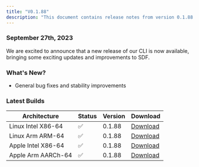 ```yaml
---
title: "V0.1.88"
description: "This document contains release notes from version 0.1.88 of SDF."
---
```

### September 27th, 2023

We are excited to announce that a new release of our CLI is now available, bringing some exciting updates and improvements to SDF.

### What's New?
- General bug fixes and stability improvements


### Latest Builds 

| Architecture           | Status | Version | Download |
| ---------------------- | ------ | ------- | -------- |
| Linux Intel X86-64     |   ✅   | 0.1.88  | [Download](https://cdn.sdf.com/releases/download/sdf-v0.1.88-x86_64-unknown-linux-musl.tar.gz) |
| Linux Arm ARM-64       |   ✅   | 0.1.88  | [Download](https://cdn.sdf.com/releases/download/sdf-v0.1.88-arm-unknown-linux-gnueabihf.tar.gz) |
| Apple Intel X86-64     |   ✅   | 0.1.88  | [Download](https://cdn.sdf.com/releases/download/sdf-v0.1.88-x86_64-apple-darwin.tar.gz) |
| Apple Arm AARCh-64     |   ✅   | 0.1.88  | [Download](https://cdn.sdf.com/releases/download/sdf-v0.1.88-aarch64-apple-darwin.tar.gz) |
